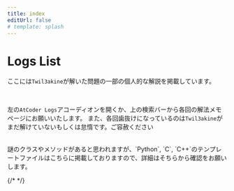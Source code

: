 ```yaml
---
title: index
editUrl: false
# template: splash
---
```



# Logs List

ここには`Twil3akine`が解いた問題の一部の個人的な解説を掲載しています。

<br />

左の`AtCoder Logs`アコーディオンを開くか、上の検索バーから各回の解法メモページにお願いいたします。
また、各回歯抜けになっているのは`Twil3akine`がまだ解けていないもしくは怠惰です。ご容赦ください

<br />

<Aside type='caution'>
    謎のクラスやメソッドがあると思われますが、`Python`, `C`, `C++`のテンプレートファイルはこちらに掲載しておりますので、詳細はそちらから確認をお願いします。
</Aside>

<LinkCard
    title="AtCoder-Template"
    href="https://github.com/twil3akine/AtCoder-Template"
    description="This is my settings file for `AtCoder`, used 'Python'"
/>

{/* <FileList /> */}